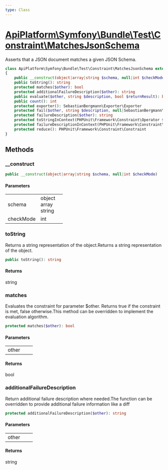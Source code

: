 ```yaml
---
type: Class
---
```


# [ApiPlatform\Symfony\Bundle\Test\Constraint\MatchesJsonSchema](/docs/reference/Symfony/Bundle/Test/Constraint/MatchesJsonSchema)

Asserts that a JSON document matches a given JSON Schema.


```php
class ApiPlatform\Symfony\Bundle\Test\Constraint\MatchesJsonSchema extends PHPUnit\Framework\Constraint\Constraint implements PHPUnit\Framework\SelfDescribing, Countable
{
    public __construct(object|array|string $schema, null|int $checkMode)
    public toString(): string
    protected matches($other): bool
    protected additionalFailureDescription($other): string
    public evaluate($other, string $description, bool $returnResult): bool
    public count(): int
    protected exporter(): SebastianBergmann\Exporter\Exporter
    protected fail($other, string $description, null|SebastianBergmann\Comparator\ComparisonFailure $comparisonFailure): null
    protected failureDescription($other): string
    protected toStringInContext(PHPUnit\Framework\Constraint\Operator $operator, $role): string
    protected failureDescriptionInContext(PHPUnit\Framework\Constraint\Operator $operator, $role, $other): string
    protected reduce(): PHPUnit\Framework\Constraint\Constraint
}
```
## Methods

### __construct



```php
public __construct(object|array|string $schema, null|int $checkMode)
```

#### Parameters

<table><tbody>
<tr><td>schema</td><td>object<br />array<br />string</td><td></td></tr><tr><td>checkMode</td><td>int</td><td></td></tr>
</tbody>
</table>

### toString

Returns a string representation of the object.Returns a string representation of the object.

```php
public toString(): string
```

#### Returns

string

### matches

Evaluates the constraint for parameter $other. Returns true if the
constraint is met, false otherwise.This method can be overridden to implement the evaluation algorithm.

```php
protected matches($other): bool
```

#### Parameters

<table><tbody>
<tr><td>other</td><td></td><td></td></tr>
</tbody>
</table>

#### Returns

bool

### additionalFailureDescription

Return additional failure description where needed.The function can be overridden to provide additional failure
information like a diff

```php
protected additionalFailureDescription($other): string
```

#### Parameters

<table><tbody>
<tr><td>other</td><td></td><td></td></tr>
</tbody>
</table>

#### Returns

string
